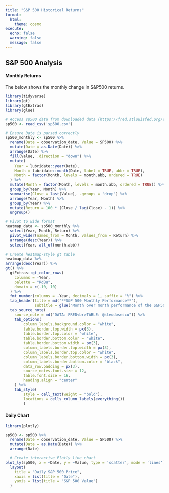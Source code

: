 ```yaml
---
title: "S&P 500 Historical Returns"
format:
  html:
    theme: cosmo
execute:
  echo: false
  warning: false
  message: false
---
```


## S&P 500 Analysis {.tabset}

#### Monthly Returns

The below shows the monthly change in S&P500 returns. 

```r
library(tidyverse)
library(gt)
library(gtExtras)
library(glue)

# Access sp500 data from downloaded data (https://fred.stlouisfed.org/series/SP500)
sp500 <- read_csv('sp500.csv')

# Ensure Date is parsed correctly
sp500_monthly <- sp500 %>%
  rename(Date = observation_date, Value = SP500) %>%
  mutate(Date = as.Date(Date)) %>%
  arrange(Date) %>%
  fill(Value, .direction = "down") %>%
  mutate(
    Year = lubridate::year(Date),
    Month = lubridate::month(Date, label = TRUE, abbr = TRUE),
    Month = factor(Month, levels = month.abb, ordered = TRUE)
  ) %>%
  mutate(Month = factor(Month, levels = month.abb, ordered = TRUE)) %>%
  group_by(Year, Month) %>%
  summarise(Close = last(Value), .groups = "drop") %>%
  arrange(Year, Month) %>%
  group_by(Year) %>%
  mutate(Return = 100 * (Close / lag(Close) - 1)) %>%
  ungroup()

# Pivot to wide format
heatmap_data <- sp500_monthly %>%
  select(Year, Month, Return) %>%
  pivot_wider(names_from = Month, values_from = Return) %>%
  arrange(desc(Year)) %>%
  select(Year, all_of(month.abb))

# Create heatmap-style gt table
heatmap_data %>%
arrange(desc(Year)) %>%
gt() %>%
  gtExtras::gt_color_rows(
    columns = -Year,
    palette = "RdBu",
    domain = c(-10, 10)
  ) %>%
  fmt_number(columns = -Year, decimals = 1, suffix = "%") %>%
  tab_header(title = md("**S&P 500 Monthly Performance**"),
             subtitle = glue("Month over month performance of the S&P500 index.")) %>%
  tab_source_note(
    source_note = md("DATA: FRED<br>TABLE: @steodosescu")) %>% 
    tab_options(
        column_labels.background.color = "white",
        table.border.top.width = px(3),
        table.border.top.color = "white",
        table.border.bottom.color = "white",
        table.border.bottom.width = px(3),
        column_labels.border.top.width = px(3),
        column_labels.border.top.color = "white",
        column_labels.border.bottom.width = px(3),
        column_labels.border.bottom.color = "black",
        data_row.padding = px(3),
        source_notes.font.size = 12,
        table.font.size = 16,
        heading.align = "center"
    ) %>% 
    tab_style(
        style = cell_text(weight = "bold"),
        locations = cells_column_labels(everything())
        ) 


```


#### Daily Chart

```r
library(plotly)

sp500 <- sp500 %>%
  rename(Date = observation_date, Value = SP500) %>%
  mutate(Date = as.Date(Date)) %>%
  arrange(Date)

  # Create interactive Plotly line chart
plot_ly(sp500, x = ~Date, y = ~Value, type = 'scatter', mode = 'lines') %>%
  layout(
    title = "Daily S&P 500 Price",
    xaxis = list(title = "Date"),
    yaxis = list(title = "S&P 500 Value")
  )


```


